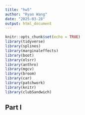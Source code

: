 ```yaml
---
title: "hw5"
author: "Ryan Wang"
date: "2025-03-28"
output: html_document
---
```


```r
knitr::opts_chunk$set(echo = TRUE)
library(tidyverse)
library(splines)
library(marginaleffects)
library(boot)
library(olsrr)
library(anthro) 
library(mgcv)
library(broom)
library(car)
library(patchwork)
library(knitr)
library(clubSandwich)
```

## Part I
